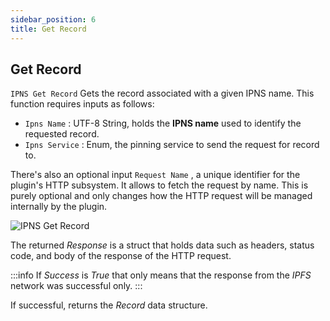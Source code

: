 ```yaml
---
sidebar_position: 6
title: Get Record
---
```



## Get Record
`IPNS Get Record` Gets the record associated with a given IPNS name. This function requires inputs as follows:

* `Ipns Name` <Step text="1"/> : UTF-8 String, holds the **IPNS name** used to identify the requested record.
* `Ipns Service` <Step text="2"/> : Enum, the pinning service to send the request for record to.

There's also an optional input `Request Name` <Step text="3"/>, a unique identifier for the plugin's HTTP subsystem. It
allows to fetch the request by name. This is purely optional and only changes how the HTTP request will be managed
internally by the plugin.

![IPNS Get Record](_static/img/get_record.png)

The returned *Response* is a struct that holds data such as headers, status code, and body of the response of the HTTP
request.

:::info
If *Success* is *True* that only means that the response from the *IPFS* network was successful only.
:::

If successful, returns the *Record* <Step text="4"/> data structure.